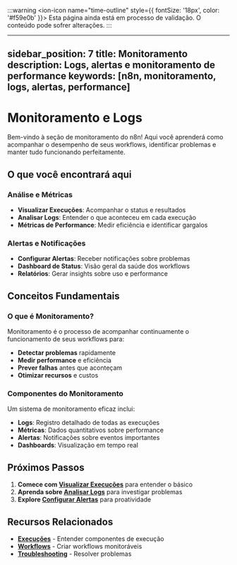 :::warning
<ion-icon name="time-outline" style={{ fontSize: '18px', color: '#f59e0b' }}></ion-icon> Esta página ainda está em processo de validação. O conteúdo pode sofrer alterações.
:::

---
sidebar_position: 7
title: Monitoramento
description: Logs, alertas e monitoramento de performance
keywords: [n8n, monitoramento, logs, alertas, performance]
---

# Monitoramento e Logs

Bem-vindo à seção de monitoramento do n8n! Aqui você aprenderá como acompanhar o desempenho de seus workflows, identificar problemas e manter tudo funcionando perfeitamente.

## O que você encontrará aqui

### Análise e Métricas

- **Visualizar Execuções**: Acompanhar o status e resultados
- **Analisar Logs**: Entender o que aconteceu em cada execução
- **Métricas de Performance**: Medir eficiência e identificar gargalos

### Alertas e Notificações

- **Configurar Alertas**: Receber notificações sobre problemas
- **Dashboard de Status**: Visão geral da saúde dos workflows
- **Relatórios**: Gerar insights sobre uso e performance

## Conceitos Fundamentais

### O que é Monitoramento?

Monitoramento é o processo de acompanhar continuamente o funcionamento de seus workflows para:

- **Detectar problemas** rapidamente
- **Medir performance** e eficiência
- **Prever falhas** antes que aconteçam
- **Otimizar recursos** e custos

### Componentes do Monitoramento

Um sistema de monitoramento eficaz inclui:

- **Logs**: Registro detalhado de todas as execuções
- **Métricas**: Dados quantitativos sobre performance
- **Alertas**: Notificações sobre eventos importantes
- **Dashboards**: Visualização em tempo real

## Próximos Passos

1. **Comece com [Visualizar Execuções](./visualizar-execucoes)** para entender o básico
2. **Aprenda sobre [Analisar Logs](./analisar-logs)** para investigar problemas
3. **Explore [Configurar Alertas](./configurar-alertas)** para proatividade

## Recursos Relacionados

- **[Execuções](../execucoes/componentes-execucoes)** - Entender componentes de execução
- **[Workflows](../workflows/criar-editar)** - Criar workflows monitoráveis
- **[Troubleshooting](../../referencia/guias/troubleshooting)** - Resolver problemas
